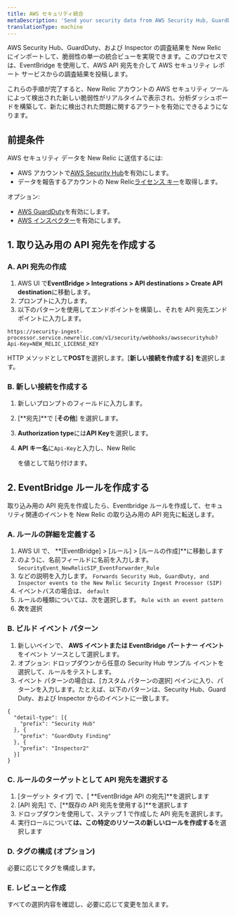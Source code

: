 ```yaml
---
title: AWS セキュリティ統合
metaDescription: 'Send your security data from AWS Security Hub, GuardDuty, and inspector directly to New Relic.'
translationType: machine
---
```


AWS Security Hub、GuardDuty、および Inspector の調査結果を New Relic にインポートして、脆弱性の単一の統合ビューを実現できます。このプロセスでは、EventBridge を使用して、AWS API 宛先を介して AWS セキュリティ レポート サービスからの調査結果を投稿します。

これらの手順が完了すると、New Relic アカウントの AWS セキュリティ ツールによって検出された新しい脆弱性がリアルタイムで表示され、分析ダッシュボードを構築して、新たに検出された問題に関するアラートを有効にできるようになります。

## 前提条件

AWS セキュリティ データを New Relic に送信するには:

* AWS アカウントで[AWS Security Hub](https://docs.aws.amazon.com/securityhub/latest/userguide/securityhub-settingup.html)を有効にします。
* データを報告するアカウントの New Relic[ライセンス キー](/docs/accounts-partnerships/install-new-relic/account-setup/license-key)を取得します。

オプション:

* [AWS GuardDuty](https://docs.aws.amazon.com/guardduty/latest/ug/guardduty_settingup.html)を有効にします。
* [AWS インスペクター](https://docs.aws.amazon.com/inspector/latest/user/getting_started_tutorial.html)を有効にします。

## 1. 取り込み用の API 宛先を作成する

### A. API 宛先の作成

1. AWS UI で**EventBridge > Integrations > API destinations > Create API destination**に移動します。
2. プロンプトに入力します。
3. 以下のパターンを使用してエンドポイントを構築し、それを API 宛先エンドポイントに入力します。

```
https://security-ingest-processor.service.newrelic.com/v1/security/webhooks/awssecurityhub?Api-Key=NEW_RELIC_LICENSE_KEY
```

HTTP メソッドとして**POST**を選択します。\[**新しい接続を作成する] を**選択します。

### B. 新しい接続を作成する

1. 新しいプロンプトのフィールドに入力します。

2. \[**宛先]**で \[**その他**] を選択します。

3. **Authorization type**には**API Key**を選択します。

4. **API キー名**に`Api-Key`と入力し、New Relic

   <LicenseKey/>

   を値として貼り付けます。

## 2. EventBridge ルールを作成する

取り込み用の API 宛先を作成したら、Eventbridge ルールを作成して、セキュリティ関連のイベントを New Relic の取り込み用の API 宛先に転送します。

### A. ルールの詳細を定義する

1. AWS UI で、 **\[EventBridge] > \[ルール] > \[ルールの作成]**に移動します
2. のように、名前フィールドに名前を入力します。 `SecurityEvent_NewRelicSIP_EventForwarder_Rule`
3. などの説明を入力します。 `Forwards Security Hub, GuardDuty, and Inspector events to the New Relic Security Ingest Processor (SIP)`
4. イベントバスの場合は、 `default`
5. ルールの種類については、次を選択します。 `Rule with an event pattern`
6. **次**を選択

### B. ビルド イベント パターン

1. 新しいペインで、 **AWS イベントまたは EventBridge パートナー イベント**をイベント ソースとして選択します。
2. オプション: ドロップダウンから任意の Security Hub サンプル イベントを選択して、ルールをテストします。
3. イベント パターンの場合は、\[カスタム パターンの選択] ペインに入り、パターンを入力します。たとえば、以下のパターンは、Security Hub、Guard Duty、および Inspector からのイベントに一致します。

```
{
  "detail-type": [{
    "prefix": "Security Hub"
  }, {
    "prefix": "GuardDuty Finding"
  }, {
    "prefix": "Inspector2"
  }]
}
```

### C. ルールのターゲットとして API 宛先を選択する

1. \[ターゲット タイプ] で、\[ **EventBridge API の宛先]**を選択します
2. \[API 宛先] で、\[**既存の API 宛先を使用する]**を選択します
3. ドロップダウンを使用して、ステップ 1 で作成した API 宛先を選択します。
4. 実行ロールについて**は、この特定のリソースの新しいロールを作成する**を選択します

### D. タグの構成 (オプション)

必要に応じてタグを構成します。

### E. レビューと作成

すべての選択内容を確認し、必要に応じて変更を加えます。